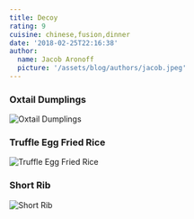 ```yaml
---
title: Decoy
rating: 9
cuisine: chinese,fusion,dinner
date: '2018-02-25T22:16:38'
author:
  name: Jacob Aronoff
  picture: '/assets/blog/authors/jacob.jpeg'
---
```


### Oxtail Dumplings
![Oxtail Dumplings](/blog/decoy1.jpg)
### Truffle Egg Fried Rice
![Truffle Egg Fried Rice](/blog/decoy2.jpg)
### Short Rib
![Short Rib](/blog/decoy.jpg)
